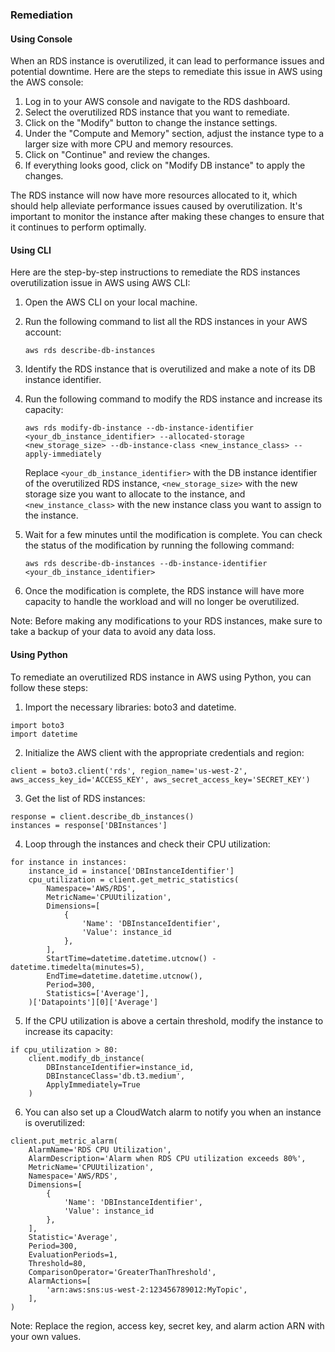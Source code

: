 ### Remediation

#### Using Console

When an RDS instance is overutilized, it can lead to performance issues and potential downtime. Here are the steps to remediate this issue in AWS using the AWS console:

1. Log in to your AWS console and navigate to the RDS dashboard.
2. Select the overutilized RDS instance that you want to remediate.
3. Click on the "Modify" button to change the instance settings.
4. Under the "Compute and Memory" section, adjust the instance type to a larger size with more CPU and memory resources.
5. Click on "Continue" and review the changes.
6. If everything looks good, click on "Modify DB instance" to apply the changes.

The RDS instance will now have more resources allocated to it, which should help alleviate performance issues caused by overutilization. It's important to monitor the instance after making these changes to ensure that it continues to perform optimally.

#### Using CLI

Here are the step-by-step instructions to remediate the RDS instances overutilization issue in AWS using AWS CLI:

1. Open the AWS CLI on your local machine.
2. Run the following command to list all the RDS instances in your AWS account:

   ```
   aws rds describe-db-instances
   ```

3. Identify the RDS instance that is overutilized and make a note of its DB instance identifier.
4. Run the following command to modify the RDS instance and increase its capacity:

   ```
   aws rds modify-db-instance --db-instance-identifier <your_db_instance_identifier> --allocated-storage <new_storage_size> --db-instance-class <new_instance_class> --apply-immediately
   ```

   Replace `<your_db_instance_identifier>` with the DB instance identifier of the overutilized RDS instance, `<new_storage_size>` with the new storage size you want to allocate to the instance, and `<new_instance_class>` with the new instance class you want to assign to the instance.

5. Wait for a few minutes until the modification is complete. You can check the status of the modification by running the following command:

   ```
   aws rds describe-db-instances --db-instance-identifier <your_db_instance_identifier>
   ```

6. Once the modification is complete, the RDS instance will have more capacity to handle the workload and will no longer be overutilized.

Note: Before making any modifications to your RDS instances, make sure to take a backup of your data to avoid any data loss.

#### Using Python

To remediate an overutilized RDS instance in AWS using Python, you can follow these steps:

1. Import the necessary libraries: boto3 and datetime.

```
import boto3
import datetime
```

2. Initialize the AWS client with the appropriate credentials and region:

```
client = boto3.client('rds', region_name='us-west-2', aws_access_key_id='ACCESS_KEY', aws_secret_access_key='SECRET_KEY')
```

3. Get the list of RDS instances:

```
response = client.describe_db_instances()
instances = response['DBInstances']
```

4. Loop through the instances and check their CPU utilization:

```
for instance in instances:
    instance_id = instance['DBInstanceIdentifier']
    cpu_utilization = client.get_metric_statistics(
        Namespace='AWS/RDS',
        MetricName='CPUUtilization',
        Dimensions=[
            {
                'Name': 'DBInstanceIdentifier',
                'Value': instance_id
            },
        ],
        StartTime=datetime.datetime.utcnow() - datetime.timedelta(minutes=5),
        EndTime=datetime.datetime.utcnow(),
        Period=300,
        Statistics=['Average'],
    )['Datapoints'][0]['Average']
```

5. If the CPU utilization is above a certain threshold, modify the instance to increase its capacity:

```
if cpu_utilization > 80:
    client.modify_db_instance(
        DBInstanceIdentifier=instance_id,
        DBInstanceClass='db.t3.medium',
        ApplyImmediately=True
    )
```

6. You can also set up a CloudWatch alarm to notify you when an instance is overutilized:

```
client.put_metric_alarm(
    AlarmName='RDS CPU Utilization',
    AlarmDescription='Alarm when RDS CPU utilization exceeds 80%',
    MetricName='CPUUtilization',
    Namespace='AWS/RDS',
    Dimensions=[
        {
            'Name': 'DBInstanceIdentifier',
            'Value': instance_id
        },
    ],
    Statistic='Average',
    Period=300,
    EvaluationPeriods=1,
    Threshold=80,
    ComparisonOperator='GreaterThanThreshold',
    AlarmActions=[
        'arn:aws:sns:us-west-2:123456789012:MyTopic',
    ],
)
```

Note: Replace the region, access key, secret key, and alarm action ARN with your own values.

